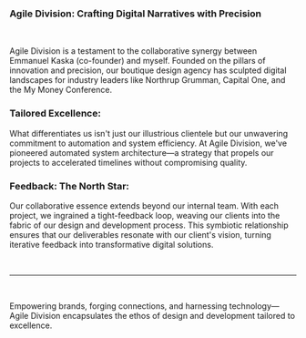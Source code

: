 ### Agile Division: Crafting Digital Narratives with Precision

<br />

Agile Division is a testament to the collaborative synergy between Emmanuel Kaska (co-founder) and myself. Founded on the pillars of innovation and precision, our boutique design agency has sculpted digital landscapes for industry leaders like Northrup Grumman, Capital One, and the My Money Conference.

### Tailored Excellence:

What differentiates us isn't just our illustrious clientele but our unwavering commitment to automation and system efficiency. At Agile Division, we've pioneered automated system architecture—a strategy that propels our projects to accelerated timelines without compromising quality.

### Feedback: The North Star:

Our collaborative essence extends beyond our internal team. With each project, we ingrained a tight-feedback loop, weaving our clients into the fabric of our design and development process. This symbiotic relationship ensures that our deliverables resonate with our client's vision, turning iterative feedback into transformative digital solutions.

<br />

---

<br />

Empowering brands, forging connections, and harnessing technology—Agile Division encapsulates the ethos of design and development tailored to excellence.
